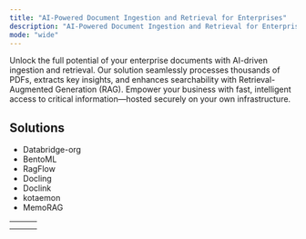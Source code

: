 ```yaml
---
title: "AI-Powered Document Ingestion and Retrieval for Enterprises"
description: "AI-Powered Document Ingestion and Retrieval for Enterprises"
mode: "wide"
---
```


Unlock the full potential of your enterprise documents with AI-driven ingestion and retrieval. Our solution seamlessly processes thousands of PDFs, extracts key insights, and enhances searchability with Retrieval-Augmented Generation (RAG). Empower your business with fast, intelligent access to critical information—hosted securely on your own infrastructure.

## Solutions

- Databridge-org
- BentoML
- RagFlow
- Docling
- Doclink
- kotaemon
- MemoRAG

| | | |
| --- | --- | --- |
| | | |
| | | |